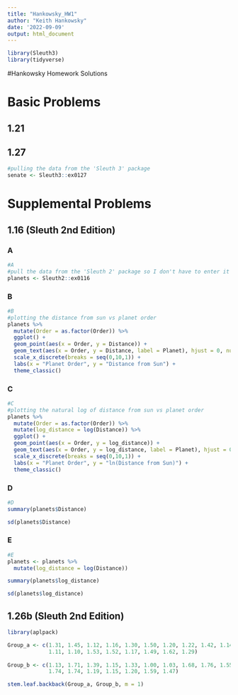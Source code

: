 ```yaml
---
title: "Hankowsky_HW1"
author: "Keith Hankowsky"
date: '2022-09-09'
output: html_document
---
```


```r
library(Sleuth3)
library(tidyverse)
```


#Hankowsky Homework Solutions 

# Basic Problems
## 1.21



## 1.27
```r
#pulling the data from the 'Sleuth 3' package 
senate <- Sleuth3::ex0127

```



# Supplemental Problems 
## 1.16 (Sleuth 2nd Edition)
### A
```r
#A
#pull the data from the 'Sleuth 2' package so I don't have to enter it manually
planets <- Sleuth2::ex0116
```

### B
```r
#B
#plotting the distance from sun vs planet order 
planets %>%
  mutate(Order = as.factor(Order)) %>%
  ggplot() + 
  geom_point(aes(x = Order, y = Distance)) + 
  geom_text(aes(x = Order, y = Distance, label = Planet), hjust = 0, nudge_x = 0.09) + 
  scale_x_discrete(breaks = seq(0,10,1)) + 
  labs(x = "Planet Order", y = "Distance from Sun") + 
  theme_classic()
```

### C
```r
#C
#plotting the natural log of distance from sun vs planet order
planets %>%
  mutate(Order = as.factor(Order)) %>%
  mutate(log_distance = log(Distance)) %>%
  ggplot() + 
  geom_point(aes(x = Order, y = log_distance)) +
  geom_text(aes(x = Order, y = log_distance, label = Planet), hjust = 0, nudge_x = 0.09) + 
  scale_x_discrete(breaks = seq(0,10,1)) + 
  labs(x = "Planet Order", y = "ln(Distance from Sun)") + 
  theme_classic()

```

### D
```r
#D
summary(planets$Distance)

sd(planets$Distance)

```

### E
```r
#E
planets <- planets %>%
  mutate(log_distance = log(Distance))

summary(planets$log_distance)

sd(planets$log_distance)
```



## 1.26b (Sleuth 2nd Edition)
```r
library(aplpack)

Group_a <- c(1.31, 1.45, 1.12, 1.16, 1.30, 1.50, 1.20, 1.22, 1.42, 1.14, 1.23, 1.59, 
             1.11, 1.10, 1.53, 1.52, 1.17, 1.49, 1.62, 1.29)
  
Group_b <- c(1.13, 1.71, 1.39, 1.15, 1.33, 1.00, 1.03, 1.68, 1.76, 1.55, 1.34, 1.47, 
             1.74, 1.74, 1.19, 1.15, 1.20, 1.59, 1.47)

stem.leaf.backback(Group_a, Group_b, m = 1)
```


